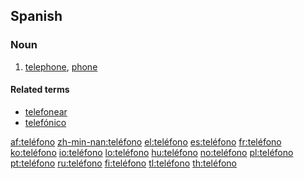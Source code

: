 ==Spanish==

===Noun===
{{es-noun-m}}

# [[telephone]], [[phone]]

====Related terms====
*[[telefonear]]
*[[telefónico]]

[[af:teléfono]]
[[zh-min-nan:teléfono]]
[[el:teléfono]]
[[es:teléfono]]
[[fr:teléfono]]
[[ko:teléfono]]
[[io:teléfono]]
[[lo:teléfono]]
[[hu:teléfono]]
[[no:teléfono]]
[[pl:teléfono]]
[[pt:teléfono]]
[[ru:teléfono]]
[[fi:teléfono]]
[[tl:teléfono]]
[[th:teléfono]]